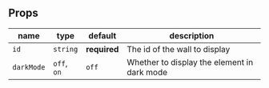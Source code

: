 ## Props

| name       | type        | default      | description                                 |
| ---------- | ----------- | ------------ | ------------------------------------------- |
| `id`       | `string`    | **required** | The id of the wall to display               |
| `darkMode` | `off`, `on` | `off`        | Whether to display the element in dark mode |
